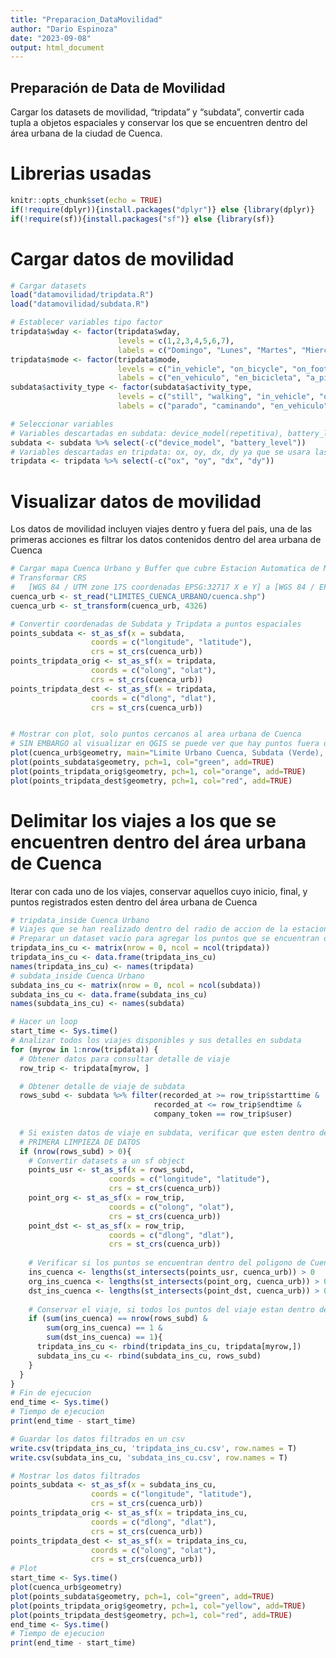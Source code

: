 ```yaml
---
title: "Preparacion_DataMovilidad"
author: "Dario Espinoza"
date: "2023-09-08"
output: html_document
---
```


## Preparación de Data de Movilidad

Cargar los datasets de movilidad, "tripdata" y "subdata", convertir cada tupla a objetos espaciales y conservar los que se encuentren dentro del área urbana de la ciudad de Cuenca.

# Librerias usadas

```r
knitr::opts_chunk$set(echo = TRUE)
if(!require(dplyr)){install.packages("dplyr")} else {library(dplyr)}
if(!require(sf)){install.packages("sf")} else {library(sf)}

```

# Cargar datos de movilidad

```r
# Cargar datasets
load("datamovilidad/tripdata.R")
load("datamovilidad/subdata.R")

# Establecer variables tipo factor
tripdata$wday <- factor(tripdata$wday, 
                        levels = c(1,2,3,4,5,6,7), 
                        labels = c("Domingo", "Lunes", "Martes", "Miercoles", "Jueves", "Viernes", "Sabado"))
tripdata$mode <- factor(tripdata$mode, 
                        levels = c("in_vehicle", "on_bicycle", "on_foot", "running", "still", "walking"),
                        labels = c("en_vehiculo", "en_bicicleta", "a_pie", "corriendo", "parado", "caminando"))
subdata$activity_type <- factor(subdata$activity_type, 
                        levels = c("still", "walking", "in_vehicle", "on_bicycle", "running", "on_foot" ),
                        labels = c("parado", "caminando", "en_vehiculo", "en_bicleta", "corriendo", "a_pie"))

# Seleccionar variables
# Variables descartadas en subdata: device_model(repetitiva), battery_level(no informativa)
subdata <- subdata %>% select(-c("device_model", "battery_level"))
# Variables descartadas en tripdata: ox, oy, dx, dy ya que se usara las coordenadas en latitud longitud
tripdata <- tripdata %>% select(-c("ox", "oy", "dx", "dy"))
```

# Visualizar datos de movilidad

Los datos de movilidad incluyen viajes dentro y fuera del pais, una de las primeras acciones es filtrar los datos contenidos dentro del area urbana de Cuenca

```r
# Cargar mapa Cuenca Urbano y Buffer que cubre Estacion Automatica de Monitoreo EMOV
# Transformar CRS 
#   [WGS 84 / UTM zone 17S coordenadas EPSG:32717 X e Y] a [WGS 84 / EPSG:4326 coordenadas Longitud y Latitud]
cuenca_urb <- st_read("LIMITES_CUENCA_URBANO/cuenca.shp")
cuenca_urb <- st_transform(cuenca_urb, 4326)

# Convertir coordenadas de Subdata y Tripdata a puntos espaciales
points_subdata <- st_as_sf(x = subdata, 
                  coords = c("longitude", "latitude"),
                  crs = st_crs(cuenca_urb))
points_tripdata_orig <- st_as_sf(x = tripdata, 
                  coords = c("olong", "olat"),
                  crs = st_crs(cuenca_urb))
points_tripdata_dest <- st_as_sf(x = tripdata, 
                  coords = c("dlong", "dlat"),
                  crs = st_crs(cuenca_urb))


# Mostrar con plot, solo puntos cercanos al area urbana de Cuenca
# SIN EMBARGO al visualizar en QGIS se puede ver que hay puntos fuera de Ecuador
plot(cuenca_urb$geometry, main="Limite Urbano Cuenca, Subdata (Verde), Tripdata(Naranja-Rojo)")
plot(points_subdata$geometry, pch=1, col="green", add=TRUE)
plot(points_tripdata_orig$geometry, pch=1, col="orange", add=TRUE)
plot(points_tripdata_dest$geometry, pch=1, col="red", add=TRUE)
```

# Delimitar los viajes a los que se encuentren dentro del área urbana de Cuenca

Iterar con cada uno de los viajes, conservar aquellos cuyo inicio, final, y puntos registrados esten dentro del área urbana de Cuenca

```r
# tripdata_inside Cuenca Urbano
# Viajes que se han realizado dentro del radio de accion de la estacion de monitoreo
# Preparar un dataset vacio para agregar los puntos que se encuentran dentro del viaje
tripdata_ins_cu <- matrix(nrow = 0, ncol = ncol(tripdata))
tripdata_ins_cu <- data.frame(tripdata_ins_cu)
names(tripdata_ins_cu) <- names(tripdata)
# subdata_inside Cuenca Urbano
subdata_ins_cu <- matrix(nrow = 0, ncol = ncol(subdata))
subdata_ins_cu <- data.frame(subdata_ins_cu)
names(subdata_ins_cu) <- names(subdata)

# Hacer un loop
start_time <- Sys.time()
# Analizar todos los viajes disponibles y sus detalles en subdata
for (myrow in 1:nrow(tripdata)) {
  # Obtener datos para consultar detalle de viaje
  row_trip <- tripdata[myrow, ]

  # Obtener detalle de viaje de subdata
  rows_subd <- subdata %>% filter(recorded_at >= row_trip$starttime & 
                                recorded_at <= row_trip$endtime & 
                                company_token == row_trip$user)
  
  # Si existen datos de viaje en subdata, verificar que esten dentro del area urbana
  # PRIMERA LIMPIEZA DE DATOS
  if (nrow(rows_subd) > 0){
    # Convertir datasets a un sf object
    points_usr <- st_as_sf(x = rows_subd, 
                      coords = c("longitude", "latitude"),
                      crs = st_crs(cuenca_urb))
    point_org <- st_as_sf(x = row_trip, 
                      coords = c("olong", "olat"),
                      crs = st_crs(cuenca_urb))
    point_dst <- st_as_sf(x = row_trip, 
                      coords = c("dlong", "dlat"),
                      crs = st_crs(cuenca_urb))
    
    # Verificar si los puntos se encuentran dentro del poligono de Cuenca Urbano
    ins_cuenca <- lengths(st_intersects(points_usr, cuenca_urb)) > 0
    org_ins_cuenca <- lengths(st_intersects(point_org, cuenca_urb)) > 0
    dst_ins_cuenca <- lengths(st_intersects(point_dst, cuenca_urb)) > 0
    
    # Conservar el viaje, si todos los puntos del viaje estan dentro de la estacion
    if (sum(ins_cuenca) == nrow(rows_subd) &
        sum(org_ins_cuenca) == 1 &
        sum(dst_ins_cuenca) == 1){
      tripdata_ins_cu <- rbind(tripdata_ins_cu, tripdata[myrow,])
      subdata_ins_cu <- rbind(subdata_ins_cu, rows_subd)
    }
  }
}
# Fin de ejecucion
end_time <- Sys.time()
# Tiempo de ejecucion
print(end_time - start_time)

# Guardar los datos filtrados en un csv
write.csv(tripdata_ins_cu, 'tripdata_ins_cu.csv', row.names = T)
write.csv(subdata_ins_cu, 'subdata_ins_cu.csv', row.names = T)

# Mostrar los datos filtrados
points_subdata <- st_as_sf(x = subdata_ins_cu, 
                  coords = c("longitude", "latitude"),
                  crs = st_crs(cuenca_urb))
points_tripdata_orig <- st_as_sf(x = tripdata_ins_cu, 
                  coords = c("dlong", "dlat"),
                  crs = st_crs(cuenca_urb))
points_tripdata_dest <- st_as_sf(x = tripdata_ins_cu, 
                  coords = c("olong", "olat"),
                  crs = st_crs(cuenca_urb))
# Plot
start_time <- Sys.time()
plot(cuenca_urb$geometry)
plot(points_subdata$geometry, pch=1, col="green", add=TRUE)
plot(points_tripdata_orig$geometry, pch=1, col="yellow", add=TRUE)
plot(points_tripdata_dest$geometry, pch=1, col="red", add=TRUE)
end_time <- Sys.time()
# Tiempo de ejecucion
print(end_time - start_time)
```

